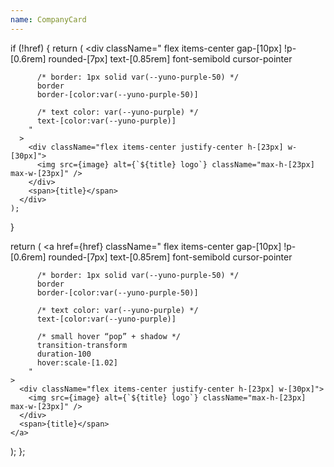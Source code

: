 ```yaml
---
name: CompanyCard
---
```

  if (!href) {
    return (
      <div
        className="
          flex
          items-center
          gap-[10px] 
          !p-[0.6rem]
          rounded-[7px]
          text-[0.85rem]
          font-semibold
          cursor-pointer

          /* border: 1px solid var(--yuno-purple-50) */
          border
          border-[color:var(--yuno-purple-50)]

          /* text color: var(--yuno-purple) */
          text-[color:var(--yuno-purple)]
        "
      >
        <div className="flex items-center justify-center h-[23px] w-[30px]">
          <img src={image} alt={`${title} logo`} className="max-h-[23px] max-w-[23px]" />
        </div>
        <span>{title}</span>
      </div>
    );
  }

  return (
    <a
      href={href}
      className="
          flex
          items-center
          gap-[10px] 
          !p-[0.6rem]
          rounded-[7px]
          text-[0.85rem]
          font-semibold
          cursor-pointer

          /* border: 1px solid var(--yuno-purple-50) */
          border
          border-[color:var(--yuno-purple-50)]

          /* text color: var(--yuno-purple) */
          text-[color:var(--yuno-purple)]

          /* small hover “pop” + shadow */
          transition-transform
          duration-100
          hover:scale-[1.02]
        "
    >
      <div className="flex items-center justify-center h-[23px] w-[30px]">
        <img src={image} alt={`${title} logo`} className="max-h-[23px] max-w-[23px]" />
      </div>
      <span>{title}</span>
    </a>
  );
};

<CompanyCard title="Test" image="https://icons.prod.y.uno/pix_logosimbolo.png" href="/docs"/>
